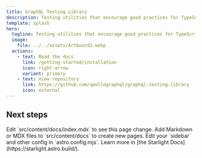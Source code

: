 ```yaml
---
title: GraphQL Testing Library
description: Testing utilities that encourage good practices for TypeScript apps built with GraphQL.
template: splash
hero:
  tagline: Testing utilities that encourage good practices for TypeScript apps built with GraphQL.
  image:
    file: ../../assets/Artboard2.webp
  actions:
    - text: Read the docs
      link: /getting-started/installation
      icon: right-arrow
      variant: primary
    - text: View repository
      link: https://github.com/apollographql/graphql-testing-library
      icon: external
---
```



## Next steps

<CardGrid stagger>
  <Card title="Update content" icon="pencil">
    Edit `src/content/docs/index.mdx` to see this page change.
  </Card>
  <Card title="Add new content" icon="add-document">
    Add Markdown or MDX files to `src/content/docs` to create new pages.
  </Card>
  <Card title="Configure your site" icon="setting">
    Edit your `sidebar` and other config in `astro.config.mjs`.
  </Card>
  <Card title="Read the docs" icon="open-book">
    Learn more in [the Starlight Docs](https://starlight.astro.build/).
  </Card>
</CardGrid>
